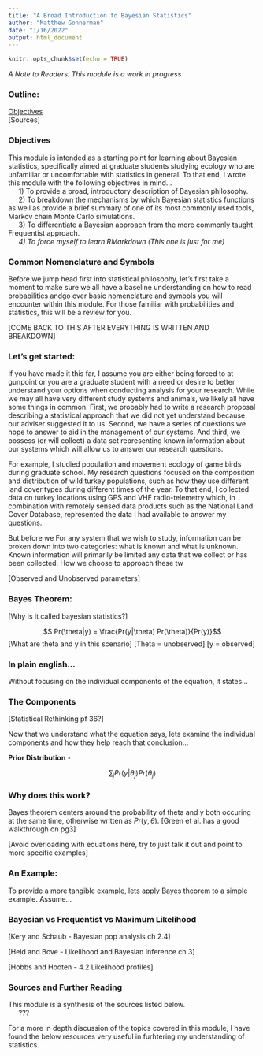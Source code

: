 ```yaml
---
title: "A Broad Introduction to Bayesian Statistics"
author: "Matthew Gonnerman"
date: "1/16/2022"
output: html_document
---
```


```r
knitr::opts_chunk$set(echo = TRUE)
```

_A Note to Readers: This module is a work in progress_

### Outline:
[Objectives]      
[Sources]

### Objectives

This module is intended as a starting point for learning about Bayesian statistics, specifically aimed at graduate students studying ecology who are unfamiliar or uncomfortable with statistics in general. To that end, I wrote this module with the following objectives in mind...  
&ensp;&ensp;&ensp;1) To provide a broad, introductory description of Bayesian philosophy.  
&ensp;&ensp;&ensp;2) To breakdown the mechanisms by which Bayesian statistics functions as well as provide a brief summary of one of its most commonly used tools, Markov chain Monte Carlo simulations.  
&ensp;&ensp;&ensp;3) To differentiate a Bayesian approach from the more commonly taught Frequentist approach.  
&ensp;&ensp;&ensp;_4) To force myself to learn RMarkdown (This one is just for me)_ 

### Common Nomenclature and Symbols
Before we jump head first into statistical philosophy, let's first take a moment to make sure we all have a baseline understanding on how to read probabilities andgo over basic nomenclature and symbols you will encounter within this module. For those familiar with probabilities and statistics, this will be a review for you.  
  
[COME BACK TO THIS AFTER EVERYTHING IS WRITTEN AND BREAKDOWN]

### Let's get started:

If you have made it this far, I assume you are either being forced to at gunpoint or you are a graduate student with a need or desire to better understand your options when conducting analysis for your research. While we may all have very different study systems and animals, we likely all have some things in common. First, we probably had to write a research proposal describing a statistical approach that we did not yet understand because our adviser suggested it to us. Second, we have a series of questions we hope to answer to aid in the management of our systems. And third, we possess (or will collect) a data set representing known information about our systems which will allow us to answer our research questions. 

For example, I studied population and movement ecology of game birds during graduate school. My research questions focused on the composition and distribution of wild turkey populations, such as how they use different land cover types during different times of the year. To that end, I collected data on turkey locations using GPS and VHF radio-telemetry which, in combination with remotely sensed data products such as the National Land Cover Database, represented the data I had available to answer my questions.

But before we For any system that we wish to study, information can be broken down into two categories: what is known and what is unknown. Known information will primarily be limited any data that we collect or has been collected. How we choose to approach these tw

[Observed and Unobserved parameters]



































### Bayes Theorem:
[Why is it called bayesian statistics?]

$$ Pr(\theta|y) = \frac{Pr(y|\theta) Pr(\theta)}{Pr(y)}$$
[What are theta and y in this scenario] [Theta = unobserved] [y = observed]


### In plain english...
Without focusing on the individual components of the equation, it states...


### The Components
[Statistical Rethinking pf 36?]

Now that we understand what the equation says, lets examine the individual components and how they help reach that conclusion...



**Prior Distribution** - 

$$ \sum_j{Pr(y|\theta_j)} Pr(\theta_j) $$

### Why does this work?
Bayes theorem centers around the probability of theta and y both occuring at the same time, otherwise written as $Pr(y,\theta)$. [Green et al. has a good walkthrough on pg3]

[Avoid overloading with equations here, try to just talk it out and point to more specific examples]


### An Example:
To provide a more tangible example, lets apply Bayes theorem to a simple example. Assume...


### Bayesian vs Frequentist vs Maximum Likelihood

[Kery and Schaub - Bayesian pop analysis ch 2.4]

[Held and Bove - Likelihood and Bayesian Inference ch 3]

[Hobbs and Hooten - 4.2 Likelihood profiles] 


### Sources and Further Reading

This module is a synthesis of the sources listed below.  
&ensp;&ensp;&ensp;???

For a more in depth discussion of the topics covered in this module, I have found the below resources very useful in furhtering my understanding of statistics.  
&ensp;&ensp;&ensp;